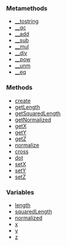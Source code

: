 <DESCRIPTION HERE>

===Metamethods===

*[[/Vector3D.__tostring.md|__tostring]]
*[[/Vector3D.__gc.md|__gc]]
*[[/Vector3D.__add.md|__add]]
*[[/Vector3D.__sub.md|__sub]]
*[[/Vector3D.__mul.md|__mul]]
*[[/Vector3D.__div.md|__div]]
*[[/Vector3D.__pow.md|__pow]]
*[[/Vector3D.__unm.md|__unm]]
*[[/Vector3D.__eq.md|__eq]]

===Methods===

*[[/Vector3D.create.md|create]]
*[[/Vector3D.getLength.md|getLength]]
*[[/Vector3D.getSquaredLength.md|getSquaredLength]]
*[[/Vector3D.getNormalized.md|getNormalized]]
*[[/Vector3D.getX.md|getX]]
*[[/Vector3D.getY.md|getY]]
*[[/Vector3D.getZ.md|getZ]]
*[[/Vector3D.normalize.md|normalize]]
*[[/Vector3D.cross.md|cross]]
*[[/Vector3D.dot.md|dot]]
*[[/Vector3D.setX.md|setX]]
*[[/Vector3D.setY.md|setY]]
*[[/Vector3D.setZ.md|setZ]]

===Variables===

*[[/Vector3D.length.md|length]]
*[[/Vector3D.squaredLength.md|squaredLength]]
*[[/Vector3D.normalized.md|normalized]]
*[[/Vector3D.x.md|x]]
*[[/Vector3D.y.md|y]]
*[[/Vector3D.z.md|z]]